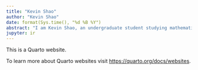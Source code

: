 ```yaml
---
title: "Kevin Shao"
author: "Kevin Shao"
date: format(Sys.time(), "%d %B %Y")
abstract: "I am Kevin Shao, an undergraduate student studying mathematics and statistics at Universtiy of Toronto"
jupyter: ir
---
```


This is a Quarto website.

To learn more about Quarto websites visit <https://quarto.org/docs/websites>.
